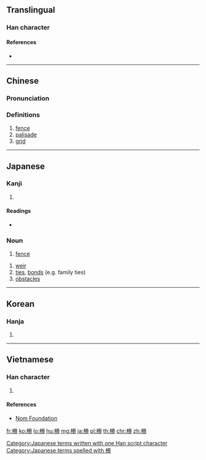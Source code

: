 {{also|栅}}
==Translingual==

===Han character===
{{Han char|rn=75|rad=木|as=05|sn=9|four=47940|canj=DBT|ids=⿰木冊}}

====References====
* {{Han ref|kx=0521.121|dkj=14665|dj=0909.070|hdz=21187.010|uh=67F5|ud=26613|bh=AC5D|bd=44125}}

----

==Chinese==
{{zh-forms|s=栅}}

===Pronunciation===
{{zh-pron
|m=shān,zhà
|c=saan1,saan3,caak3
|mc=y
|oc=
|ma=
|cat=n
}}

===Definitions===
{{zh-hanzi}}

# [[fence]]
# [[palisade]]
# [[grid]]

----

==Japanese==

===Kanji===
{{ja-kanji|grade=|rs=木05}}

# {{defn|lang=ja|sort=木05}}

====Readings====
* {{ja-readings|on=[[さく]] (saku), [[さん]] (san)|kun=[[やらい]] (yarai), [[しがらみ]] (shigarami)}}

===Noun===
{{ja-noun|さく}}

# [[fence]]

{{ja-noun|しがらみ}}

# [[weir]]
# [[tie]]s, [[bond]]s (e.g. family ties)
# [[obstacle]]s

[[Category:Japanese terms written with one Han script character]]
[[Category:Japanese terms spelled with 柵]]

----

==Korean==

===Hanja===
{{ko-hanja|hangeul=책|eumhun=|rv=chaek|mr=ch'aek|y=chayk}}

# {{defn|lang=ko|sort=木05}}

----

==Vietnamese==

===Han character===
{{vi-readings|rs=木05|hanviet=sách}}

# {{defn|lang=vi|sort=木05}}

====References====
* [http://nomfoundation.org/common/nom_details.php?codepoint=67f5 Nom Foundation]

[[fr:柵]]
[[ko:柵]]
[[lo:柵]]
[[hu:柵]]
[[mg:柵]]
[[ja:柵]]
[[pl:柵]]
[[th:柵]]
[[chr:柵]]
[[zh:柵]]